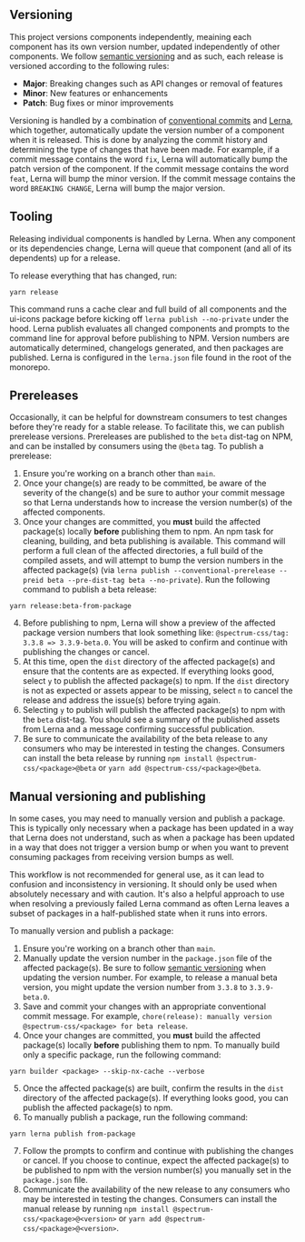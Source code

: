 
<Meta title="Guides/Release workflow" />

<Title>Release workflow</Title>

## Versioning

This project versions components independently, meaining each component has its own version number, updated independently of other components. We follow [semantic versioning](https://semver.org/) and as such, each release is versioned according to the following rules:

-   **Major**: Breaking changes such as API changes or removal of features
-   **Minor**: New features or enhancements
-   **Patch**: Bug fixes or minor improvements

Versioning is handled by a combination of [conventional commits]() and [Lerna](), which together, automatically update the version number of a component when it is released. This is done by analyzing the commit history and determining the type of changes that have been made. For example, if a commit message contains the word `fix`, Lerna will automatically bump the patch version of the component. If the commit message contains the word `feat`, Lerna will bump the minor version. If the commit message contains the word `BREAKING CHANGE`, Lerna will bump the major version.

## Tooling

Releasing individual components is handled by Lerna. When any component or its dependencies change, Lerna will queue that component (and all of its dependents) up for a release.

To release everything that has changed, run:

```shell
yarn release
```

This command runs a cache clear and full build of all components and the ui-icons package before kicking off `lerna publish --no-private` under the hood. Lerna publish evaluates all changed components and prompts to the command line for approval before publishing to NPM. Version numbers are automatically determined, changelogs generated, and then packages are published. Lerna is configured in the `lerna.json` file found in the root of the monorepo.

## Prereleases

Occasionally, it can be helpful for downstream consumers to test changes before they're ready for a stable release. To facilitate this, we can publish prerelease versions. Prereleases are published to the `beta` dist-tag on NPM, and can be installed by consumers using the `@beta` tag. To publish a prerelease:

1. Ensure you're working on a branch other than `main`.
2. Once your change(s) are ready to be committed, be aware of the severity of the change(s) and be sure to author your commit message so that Lerna understands how to increase the version number(s) of the affected components.
3. Once your changes are committed, you **must** build the affected package(s) locally **before** publishing them to npm. An npm task for cleaning, building, and beta publishing is available. This command will perform a full clean of the affected directories, a full build of the compiled assets, and will attempt to bump the version numbers in the affected package(s) (via `lerna publish --conventional-prerelease --preid beta --pre-dist-tag beta --no-private`). Run the following command to publish a beta release:

```shell
yarn release:beta-from-package
```

4. Before publishing to npm, Lerna will show a preview of the affected package version numbers that look something like: `@spectrum-css/tag: 3.3.8 => 3.3.9-beta.0`. You will be asked to confirm and continue with publishing the changes or cancel.
5. At this time, open the `dist` directory of the affected package(s) and ensure that the contents are as expected. If everything looks good, select `y` to publish the affected package(s) to npm. If the `dist` directory is not as expected or assets appear to be missing, select `n` to cancel the release and address the issue(s) before trying again.
6. Selecting `y` to publish will publish the affected package(s) to npm with the `beta` dist-tag. You should see a summary of the published assets from Lerna and a message confirming successful publication.
7. Be sure to communicate the availability of the beta release to any consumers who may be interested in testing the changes. Consumers can install the beta release by running `npm install @spectrum-css/<package>@beta` or `yarn add @spectrum-css/<package>@beta`.

## Manual versioning and publishing

In some cases, you may need to manually version and publish a package. This is typically only necessary when a package has been updated in a way that Lerna does not understand, such as when a package has been updated in a way that does not trigger a version bump or when you want to prevent consuming packages from receiving version bumps as well.

This workflow is not recommended for general use, as it can lead to confusion and inconsistency in versioning. It should only be used when absolutely necessary and with caution. It's also a helpful approach to use when resolving a previously failed Lerna command as often Lerna leaves a subset of packages in a half-published state when it runs into errors.

To manually version and publish a package:

1. Ensure you're working on a branch other than `main`.
2. Manually update the version number in the `package.json` file of the affected package(s). Be sure to follow [semantic versioning](https://semver.org/) when updating the version number. For example, to release a manual beta version, you might update the version number from `3.3.8` to `3.3.9-beta.0`.
3. Save and commit your changes with an appropriate conventional commit message. For example, `chore(release): manually version @spectrum-css/<package> for beta release`.
4. Once your changes are committed, you **must** build the affected package(s) locally **before** publishing them to npm. To manually build only a specific package, run the following command:

```shell
yarn builder <package> --skip-nx-cache --verbose
```

5. Once the affected package(s) are built, confirm the results in the `dist` directory of the affected package(s). If everything looks good, you can publish the affected package(s) to npm.
6. To manually publish a package, run the following command:

```shell
yarn lerna publish from-package
```

7. Follow the prompts to confirm and continue with publishing the changes or cancel. If you choose to continue, expect the affected package(s) to be published to npm with the version number(s) you manually set in the `package.json` file.
8. Communicate the availability of the new release to any consumers who may be interested in testing the changes. Consumers can install the manual release by running `npm install @spectrum-css/<package>@<version>` or `yarn add @spectrum-css/<package>@<version>`.
